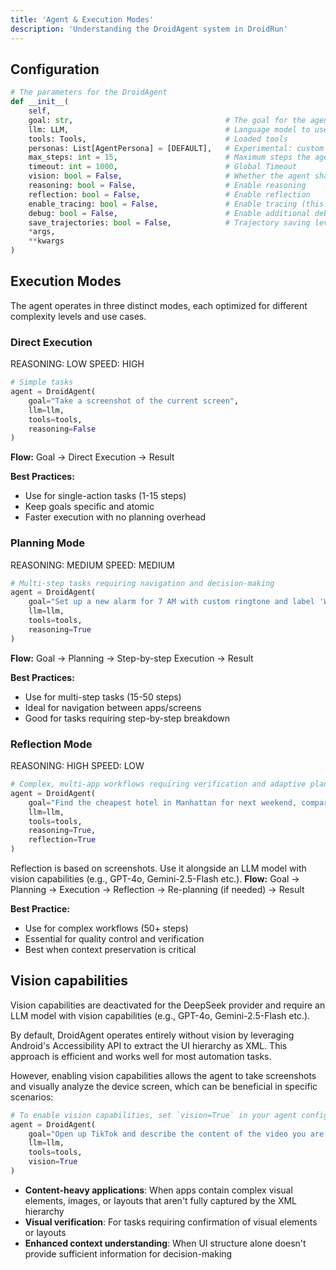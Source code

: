 ```yaml
---
title: 'Agent & Execution Modes'
description: 'Understanding the DroidAgent system in DroidRun'
---
```



## Configuration

```python
# The parameters for the DroidAgent
def __init__(
    self, 
    goal: str,                                  # The goal for the agent to reach
    llm: LLM,                                   # Language model to use
    tools: Tools,                               # Loaded tools
    personas: List[AgentPersona] = [DEFAULT],   # Experimental: custom system prompt for agent
    max_steps: int = 15,                        # Maximum steps the agent takes
    timeout: int = 1000,                        # Global Timeout
    vision: bool = False,                       # Whether the agent shall also utilize screenshots
    reasoning: bool = False,                    # Enable reasoning
    reflection: bool = False,                   # Enable reflection
    enable_tracing: bool = False,               # Enable tracing (this requires arize phoenix)
    debug: bool = False,                        # Enable additional debug logs
    save_trajectories: bool = False,            # Trajectory saving level: "none" (no saving), "step" (save per step), "action" (save per action)
    *args,
    **kwargs
)
```

## Execution Modes

The agent operates in three distinct modes, each optimized for different complexity levels and use cases.

### Direct Execution
<div style={{display: 'flex', gap: '8px', marginBottom: '16px'}}>
  <span style={{background: 'rgba(107, 114, 128, 0.2)', color: '#6b7280', padding: '4px 8px', borderRadius: '8px', fontSize: '12px', fontWeight: 'bold'}}>REASONING: LOW</span>
  <span style={{background: 'rgba(13, 147, 115, 0.2)', color: '#0D9373', padding: '4px 8px', borderRadius: '8px', fontSize: '12px', fontWeight: 'bold'}}>SPEED: HIGH</span>
</div>

```python
# Simple tasks
agent = DroidAgent(
    goal="Take a screenshot of the current screen",
    llm=llm,
    tools=tools,
    reasoning=False
)
```
**Flow:** Goal → Direct Execution → Result

**Best Practices:**
- Use for single-action tasks (1-15 steps)
- Keep goals specific and atomic
- Faster execution with no planning overhead

### Planning Mode
<div style={{display: 'flex', gap: '8px', marginBottom: '16px'}}>
  <span style={{background: 'rgba(217, 119, 6, 0.2)', color: '#d97706', padding: '4px 8px', borderRadius: '8px', fontSize: '12px', fontWeight: 'bold'}}>REASONING: MEDIUM</span>
  <span style={{background: 'rgba(217, 119, 6, 0.2)', color: '#d97706', padding: '4px 8px', borderRadius: '8px', fontSize: '12px', fontWeight: 'bold'}}>SPEED: MEDIUM</span>
</div>

```python
# Multi-step tasks requiring navigation and decision-making
agent = DroidAgent(
    goal="Set up a new alarm for 7 AM with custom ringtone and label 'Work'",
    llm=llm,
    tools=tools,
    reasoning=True
)
```
**Flow:** Goal → Planning → Step-by-step Execution → Result

**Best Practices:**
- Use for multi-step tasks (15-50 steps)
- Ideal for navigation between apps/screens
- Good for tasks requiring step-by-step breakdown


### Reflection Mode
<div style={{display: 'flex', gap: '8px', marginBottom: '16px'}}>
  <span style={{background: 'rgba(13, 147, 115, 0.2)', color: '#0D9373', padding: '4px 8px', borderRadius: '8px', fontSize: '12px', fontWeight: 'bold'}}>REASONING: HIGH</span>
  <span style={{background: 'rgba(107, 114, 128, 0.2)', color: '#6b7280', padding: '4px 8px', borderRadius: '8px', fontSize: '12px', fontWeight: 'bold'}}>SPEED: LOW</span>
</div>

```python
# Complex, multi-app workflows requiring verification and adaptive planning
agent = DroidAgent(
    goal="Find the cheapest hotel in Manhattan for next weekend, compare prices across multiple booking apps, and share the best option with my team on Slack",
    llm=llm,
    tools=tools,
    reasoning=True,
    reflection=True
)
```
<Warning>Reflection is based on screenshots. Use it alongside an LLM model with vision capabilities (e.g., GPT-4o, Gemini-2.5-Flash etc.).</Warning>
**Flow:** Goal → Planning → Execution → Reflection → Re-planning (if needed) → Result

**Best Practice:**
- Use for complex workflows (50+ steps)
- Essential for quality control and verification
- Best when context preservation is critical

## Vision capabilities
<Warning>Vision capabilities are deactivated for the DeepSeek provider and require an LLM model with vision capabilities (e.g., GPT-4o, Gemini-2.5-Flash etc.).</Warning>

By default, DroidAgent operates entirely without vision by leveraging Android's Accessibility API to extract the UI hierarchy as XML. This approach is efficient and works well for most automation tasks.

However, enabling vision capabilities allows the agent to take screenshots and visually analyze the device screen, which can be beneficial in specific scenarios:
```python
# To enable vision capabilities, set `vision=True` in your agent configuration. 
agent = DroidAgent(
    goal="Open up TikTok and describe the content of the video you are seeing",
    llm=llm,
    tools=tools,
    vision=True
)
```


- **Content-heavy applications**: When apps contain complex visual elements, images, or layouts that aren't fully captured by the XML hierarchy
- **Visual verification**: For tasks requiring confirmation of visual elements or layouts
- **Enhanced context understanding**: When UI structure alone doesn't provide sufficient information for decision-making

